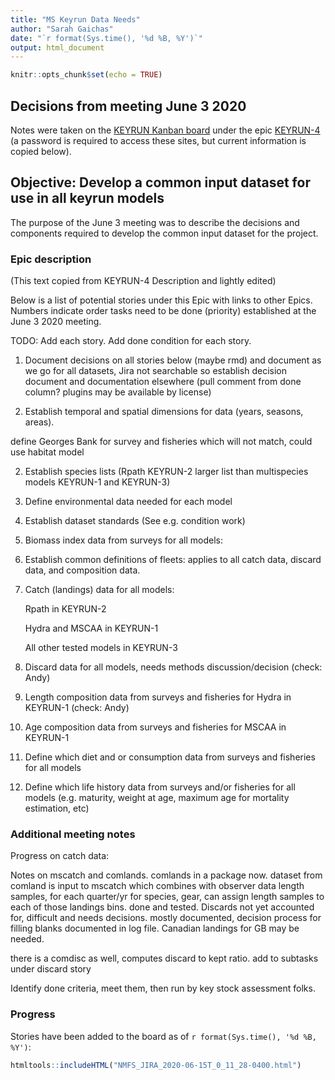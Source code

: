 ```yaml
---
title: "MS Keyrun Data Needs"
author: "Sarah Gaichas"
date: "`r format(Sys.time(), '%d %B, %Y')`"
output: html_document
---
```


```r
knitr::opts_chunk$set(echo = TRUE)
```

## Decisions from meeting June 3 2020

Notes were taken on the [KEYRUN Kanban board](https://www.st.nmfs.noaa.gov/jira/secure/RapidBoard.jspa?rapidView=384&projectKey=KEYRUN) under the epic [KEYRUN-4](https://www.st.nmfs.noaa.gov/jira/browse/KEYRUN-4) (a password is required to access these sites, but current information is copied below).

## Objective: Develop a common input dataset for use in all keyrun models

The purpose of the June 3 meeting was to describe the decisions and components required to develop the common input dataset for the project.

### Epic description

(This text copied from KEYRUN-4 Description and lightly edited)

Below is a list of potential stories under this Epic with links to other Epics. Numbers indicate order tasks need to be done (priority) established at the June 3 2020 meeting. 

TODO: Add each story. Add done condition for each story. 

1. Document decisions on all stories below (maybe rmd) and document as we go for all datasets, Jira not searchable so establish decision document and documentation elsewhere (pull comment from done column? plugins may be available by license) 

1. Establish temporal and spatial dimensions for data (years, seasons, areas).

  define Georges Bank for survey and fisheries which will not match, could use habitat model

2. Establish species lists (Rpath KEYRUN-2 larger list than multispecies models KEYRUN-1 and KEYRUN-3)

2. Define environmental data needed for each model

2. Establish dataset standards (See e.g. condition work)

3. Biomass index data from surveys for all models:

4. Establish common definitions of fleets: applies to all catch data, discard data, and composition data.

5. Catch (landings) data for all models:

   Rpath in KEYRUN-2

   Hydra and MSCAA in KEYRUN-1

   All other tested models in KEYRUN-3

5. Discard data for all models, needs methods discussion/decision (check: Andy)

6. Length composition data from surveys and fisheries for Hydra in KEYRUN-1 (check: Andy)

6. Age composition data from surveys and fisheries for MSCAA in KEYRUN-1

6. Define which diet and or consumption data from surveys and fisheries for all models

6. Define which life history data from surveys and/or fisheries for all models (e.g. maturity, weight at age, maximum age for mortality estimation, etc)

 

### Additional meeting notes

Progress on catch data:

Notes on mscatch and comlands. comlands in a package now. dataset from comland is input to mscatch which combines with observer data length samples, for each quarter/yr for species, gear, can assign length samples to each of those landings bins. done and tested. Discards not yet accounted for, difficult and needs decisions. mostly documented, decision process for filling blanks documented in log file. Canadian landings for GB may be needed.

there is a comdisc as well, computes discard to kept ratio. add to subtasks under discard story

Identify done criteria, meet them, then run by key stock assessment folks. 

### Progress

Stories have been added to the board as of `r format(Sys.time(), '%d %B, %Y')`:

```r
htmltools::includeHTML("NMFS_JIRA_2020-06-15T_0_11_28-0400.html")
```

 
